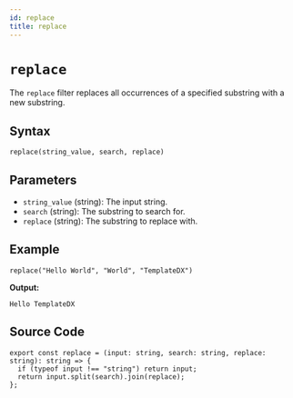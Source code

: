 ```yaml
---
id: replace
title: replace
---
```


# `replace`

The `replace` filter replaces all occurrences of a specified substring with a new substring.

## Syntax

```template
replace(string_value, search, replace)
```

## Parameters

- `string_value` (string): The input string.
- `search` (string): The substring to search for.
- `replace` (string): The substring to replace with.

## Example

```template
replace("Hello World", "World", "TemplateDX")
```

**Output:**

```
Hello TemplateDX
```

## Source Code

```tsx
export const replace = (input: string, search: string, replace: string): string => {
  if (typeof input !== "string") return input;
  return input.split(search).join(replace);
};
```
